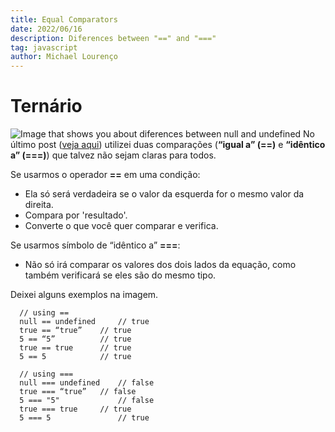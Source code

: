 ```yaml
---
title: Equal Comparators
date: 2022/06/16
description: Diferences between "==" and "==="
tag: javascript
author: Michael Lourenço
---
```


# Ternário

<Image
  src="/images/SPT-EQUAL-COMPARATORS.png"
  alt="Image that shows you about diferences between null and undefined"
  width={1280}
  height={812}
  priority
  className="next-image"
/>
No último post ([veja aqui](https://bit.ly/3xZabw9)) utilizei duas comparações (**“igual a” (==)** e **“idêntico a” (===)**) que talvez não sejam claras para todos.

Se usarmos o operador **==** em uma condição:
 - Ela só será verdadeira se o valor da esquerda for o mesmo valor da direita.
 - Compara por 'resultado'.
 - Converte o que você quer comparar e verifica.

Se usarmos símbolo de “idêntico a” **===**:
 - Não só irá comparar os valores dos dois lados da equação, como também verificará se eles são do mesmo tipo.

Deixei alguns exemplos na imagem.

```
  // using ==
  null == undefined 	// true
  true == “true”  	// true
  5 == “5”        	// true
  true == true    	// true
  5 == 5          	// true
    
  // using ===
  null === undefined	// false
  true === “true” 	// false
  5 === "5"         	// false
  true === true   	// true
  5 === 5       		// true
```